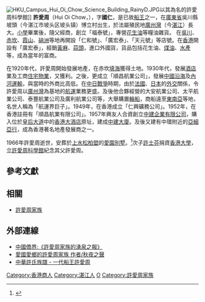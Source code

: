 {{infobox person
|name=許愛周
|image=許愛周 1881-1966.jpg
|birth_date={{birth year|1881}}
|birth_place={{QING|廣東省}}吳川縣坡頭
|death_date={{death year and age|1966|1881}}
|death_place={{BHKG}}
|nationality={{BHKG}}
|children=[[許歧伯|許歧伯]]、[[許士芬|許士芬]]、[[許世勳|許世勳]]
}}

[[File:HKU_Campus_Hui_Oi_Chow_Science_Building_RainyD.JPG|thumb]]以其為名的許愛周科學館]]
'''許愛周'''（Hui Oi Chow，{{bd|1881年||1966年|}}），字'''國仁'''，是已故[[船王|船王]]之一，在[[廣東省|廣東省]]吳川縣坡頭（今湛江市坡头区坡头镇）博立村出生，於法屬殖民地[[廣州灣|廣州灣]]（今[[湛江|湛江]]）長大。[[小學|小學]]畢業後，隨父經商，創立「福泰號」，專營[[花生油|花生油]]等糧油雜貨。 在[[吳川|吳川]]、[[赤坎|赤坎]]、[[霞山|霞山]]、[[硇洲|硇洲]]等地再開設「仁和號」、「廣宏泰」、「天元號」等店號。在[[香港|香港]]開設有「廣宏泰」，經銷[[黃麻|黃麻]]、[[蒜頭|蒜頭]]，進口外國貨，貨品包括花生油、[[煤油|煤油]]、[[水產|水產]]等，成為當年的富商。

在1920年代，許愛周開始發展地產，在赤坎[[填海|填海]]獲得土地。1930年代，發展[[酒店|酒店]]業及工商[[住宅物業|住宅物業]]，又獲利。之後，更成立「順昌航業公司」，發展[[中國|中國]][[沿海|沿海]]及[[內河運輸|內河運輸]]，與當時的外商比高低。在[[中国抗日战争|中日戰爭]]時期，由於[[法國|法國]]、[[日本|日本]]的[[外交|外交]]關係，令許愛周以[[廣州灣|廣州灣]]為基地的[[航運|航運]]業務更盛。及後他合夥經營的大安航業公司、太平航業公司、泰豐航業公司及廣利航業公司等，大舉購置[[輪船|輪船]]，商船遠至[[東南亞|東南亞]]等地，名世人稱為「航運界巨子」。1949年，在香港成立「仁興礦務公司」。1952年，在香港註冊有「順昌航業有限公司」。1957年興友人合資創立[[中建企業有限公司|中建企業有限公司]]，購入位於[[皇后大道|皇后大道]]中的[[香港大酒店|香港大酒店]]原址，建成[[中建大廈|中建大廈]]。及後又建有中環附近的[[香港中匯大廈|亞細亞行]]，成為香港著名地產發展商之一。

1966年許愛周逝世，安葬於[[上水|上水]][[松柏塱|松柏塱]]的[[愛園別墅|愛園別墅]]。<ref>{{cite web|url=http://hk.apple.nextmedia.com/realtime/news/20160811/55483062|title=百年別墅保存良好 許愛周安葬園內豎像紀念|work=蘋果日報|date=2016-08-11|access-date=2016-09-27|archive-date=2017-03-05|archive-url=https://web.archive.org/web/20170305013358/http://hk.apple.nextmedia.com/realtime/news/20160811/55483062|dead-url=no}}</ref>次子[[許士芬|許士芬]]捐資[[香港大學|香港大學]]，立[[許愛周科學館|許愛周科學館]]紀念其父許愛周。

== 參考文獻 ==
{{reflist}}
== 相關 ==
* [[許愛周家族|許愛周家族]]

== 外部連線 ==
* [http://www.chinaqw.com.cn/node2/node116/node1165/node1177/node1836/userobject6ai129573.html 中國僑界:《許愛周家族的湧泉之報》] {{Wayback|url=http://www.chinaqw.com.cn/node2/node116/node1165/node1177/node1836/userobject6ai129573.html |date=20070926213046 }}
* [http://www.diarybooks.com/article/2006/8/21/1324372.html 愛國愛鄉的許愛周家族 作者/秋夜之聲] {{Wayback|url=http://www.diarybooks.com/article/2006/8/21/1324372.html |date=20160310094518 }}
* [https://web.archive.org/web/20070930120759/http://www.chinaxu.net/show.asp?cat_id=6&id=361 中華許氏族譜 - 一代船王許愛周]

[[Category:香港商人|Category:香港商人]]
[[Category:湛江人|Category:湛江人]]
[[Category:許姓|O]]
[[Category:許愛周家族|Category:許愛周家族]]